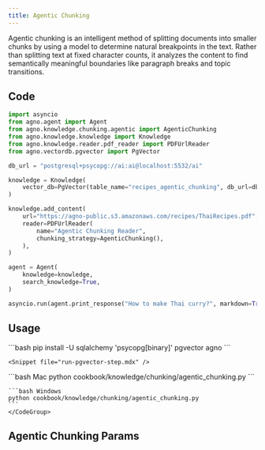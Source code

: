 ```yaml
---
title: Agentic Chunking
---
```


Agentic chunking is an intelligent method of splitting documents into smaller chunks by using a model to determine natural breakpoints in the text. Rather than splitting text at fixed character counts, it analyzes the content to find semantically meaningful boundaries like paragraph breaks and topic transitions.

## Code

```python
import asyncio
from agno.agent import Agent
from agno.knowledge.chunking.agentic import AgenticChunking
from agno.knowledge.knowledge import Knowledge
from agno.knowledge.reader.pdf_reader import PDFUrlReader
from agno.vectordb.pgvector import PgVector

db_url = "postgresql+psycopg://ai:ai@localhost:5532/ai"

knowledge = Knowledge(
    vector_db=PgVector(table_name="recipes_agentic_chunking", db_url=db_url),
)

knowledge.add_content(
    url="https://agno-public.s3.amazonaws.com/recipes/ThaiRecipes.pdf",
    reader=PDFUrlReader(
        name="Agentic Chunking Reader",
        chunking_strategy=AgenticChunking(),
    ),
)

agent = Agent(
    knowledge=knowledge,
    search_knowledge=True,
)

asyncio.run(agent.print_response("How to make Thai curry?", markdown=True))
```


## Usage

<Steps>
  <Snippet file="create-venv-step.mdx" />

  <Step title="Install libraries">
    ```bash
    pip install -U sqlalchemy 'psycopg[binary]' pgvector agno
    ```
  </Step>

    <Snippet file="run-pgvector-step.mdx" />

  <Step title="Run Agent">
    <CodeGroup>
    ```bash Mac
    python cookbook/knowledge/chunking/agentic_chunking.py
    ```

    ```bash Windows
    python cookbook/knowledge/chunking/agentic_chunking.py 
    ```
    </CodeGroup>
  </Step>
</Steps>

## Agentic Chunking Params

<Snippet file="chunking-agentic.mdx" />
